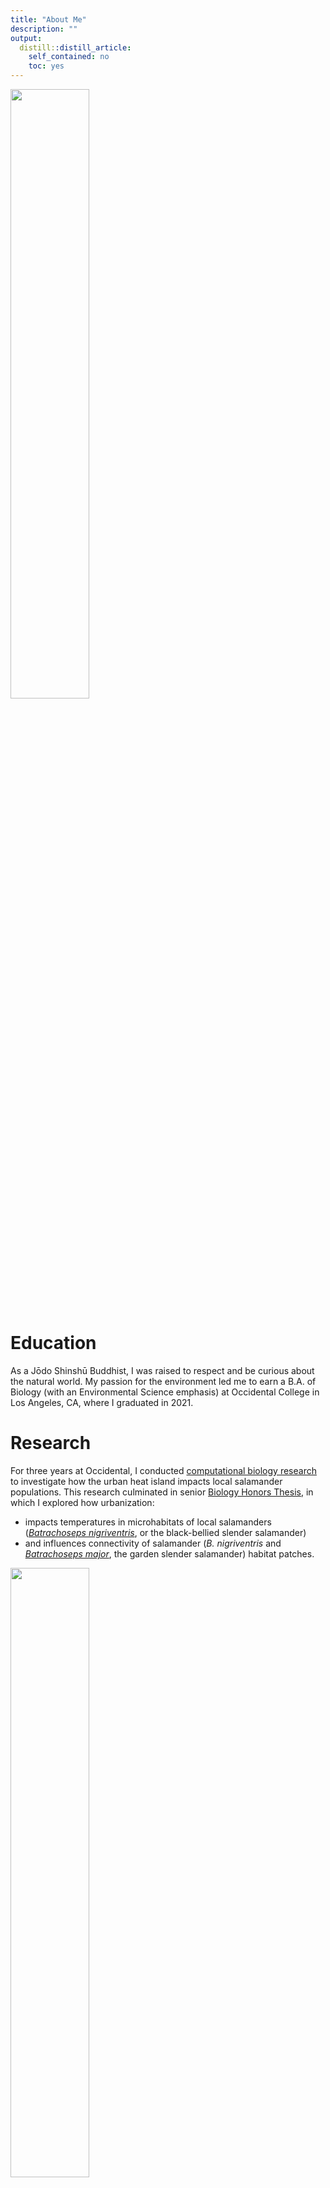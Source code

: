 ```yaml
---
title: "About Me"
description: ""
output:
  distill::distill_article:
    self_contained: no
    toc: yes
---
```


![](about1.jpg){width="50%"}

# Education

As a Jōdo Shinshū Buddhist, I was raised to respect and be curious about the natural world. My passion for the environment led me to earn a B.A. of Biology (with an Environmental Science emphasis) at Occidental College in Los Angeles, CA, where I graduated in 2021.

# Research

For three years at Occidental, I conducted [computational biology research](https://compbio.oxycreates.org/) to investigate how the urban heat island impacts local salamander populations. This research culminated in senior [Biology Honors Thesis](https://drive.google.com/file/d/1bvZ7s-Kp3Kz1PhLf399Tqh9A_eG1TvEj/view?usp=sharing), in which I explored how urbanization:

-   impacts temperatures in microhabitats of local salamanders ([*Batrachoseps nigriventris*](http://www.californiaherps.com/salamanders/pages/b.nigriventris.html), or the black-bellied slender salamander)
-   and influences connectivity of salamander (*B. nigriventris* and [*Batrachoseps major*](https://amphibiaweb.org/species/5340), the garden slender salamander) habitat patches.

![](sala.jpg){width="50%"} ![](salb.webp){width="50%"} ![](salc.webp){width="50%"}

I learned and executed computational methods in R and Julia such as: 

- downloading remotely sensed [National Land Cover Data](https://www.mrlc.gov/national-land-cover-database-nlcd-2016) from the [Multi-Resolution Land Characteristics Consortium](https://www.mrlc.gov/) to identify urban vs rural areas in Los Angeles County 
- building linear mixed-effects models using the `lme4` package
- utilizing AIC/AICc scores and AIC weights to identify the best model among multiple candidate models 
- building isolation-by-resistance models, based on [circuit theory](https://link.springer.com/content/pdf/10.1007%2Fs10980-017-0548-1.pdf), to calculate resistance distance and quantify landscape connectivity for wildlife mobility 

In this study, we utilized community science and landscape resistance modeling in order to study landscape connectivity for the two salamander species. Our results demonstrate the successful incorporation of community science observation data into the connectivity models, a valuable step forward in streamlining landscape connectivity research.

# Professional Experience

Furthermore, I was a Biostatistics Teaching Assistant and taught first-time users R and basic file management, both in-person and remotely. In addition to my computational biology experience, I worked in the Campus Dining department and promoted food sustainability on campus by leading a bi-annual budget analysis and supporting educational events for students interested in local food systems.

# Future

To continue to pursue my environmental and computational interests, I am currently a candidate for the Master of Environmental Data Science at the Bren School of Environmental Science and Management at UC Santa Barbara. I hope to continue working in urban environmental spaces and utilizing data analysis tools to address issues such as food sustainability.

```r
knitr::opts_chunk$set(echo = FALSE)
```

